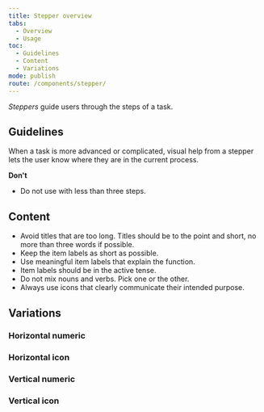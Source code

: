 ```yaml
---
title: Stepper overview
tabs:
  - Overview
  - Usage
toc:
  - Guidelines
  - Content
  - Variations
mode: publish
route: /components/stepper/
---
```


_Steppers_ guide users through the steps of a task.

<!--One to two sentences as an introduction to the component-->

## Guidelines

<!--List how to use it, sizes, widths, grid interactions, colour allowances -->

When a task is more advanced or complicated, visual help from a stepper lets the user know where they are in the current process.

**Don't**

<!--Bullet point list if needed -->

- Do not use with less than three steps.

## Content

- Avoid titles that are too long. Titles should be to the point and short, no more than three words if possible.
- Keep the item labels as short as possible.
- Use meaningful item labels that explain the function.
- Item labels should be in the active tense.
- Do not mix nouns and verbs. Pick one or the other.
- Always use icons that clearly communicate their intended purpose.

## Variations

<!--One ### heading per frame in Figma, explaining each component in that frame. One 'content' section per variation if needed -->

### Horizontal numeric

<FigmaImage
  url="https://www.figma.com/file/0bGXR2sCwMVSDNyyzu5BXrO5/UI%E2%80%94User-Interface?node-id=3744%3A319"
  alt="Figma design of horizontal and numeric stepper"
/>

### Horizontal icon

<FigmaImage
  url="https://www.figma.com/file/0bGXR2sCwMVSDNyyzu5BXrO5/UI%E2%80%94User-Interface?node-id=3744%3A318"
  alt="Figma design of horizontal icon stepper"
/>

### Vertical numeric

<FigmaImage
  url="https://www.figma.com/file/0bGXR2sCwMVSDNyyzu5BXrO5/UI%E2%80%94User-Interface?node-id=3744%3A466"
  alt="Figma design of vertical  and numeric stepper"
/>

### Vertical icon

<FigmaImage
  url="https://www.figma.com/file/0bGXR2sCwMVSDNyyzu5BXrO5/UI%E2%80%94User-Interface?node-id=3744%3A623"
  alt="Figma design of vertical icon stepper"
/>
